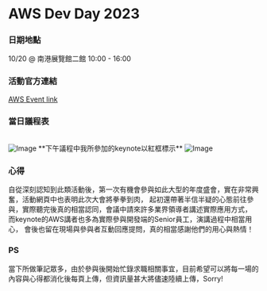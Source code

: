 # AWS Dev Day 2023

### 日期地點
10/20 @ 南港展覽館二館 10:00 - 16:00

### 活動官方連結

[AWS Event link](https://aws.amazon.com/tw/events/devday-2023/)

### 當日議程表

<br/>
<div style={{ display: 'flex', flexDirection: 'column', alignItems: 'center', justifyContent: 'center' }}>
  <img
    src="/assets/aws-dev-day-2023/official-agenda-1.png"
    alt="Image"
    style={{ width: '50%' }}
  />
**下午議程中我所參加的keynote以紅框標示**
  <img
    src="/assets/aws-dev-day-2023/official-agenda-2.png"
    alt="Image"
  />
</div>



### 心得

自從深刻認知到此類活動後，第一次有機會參與如此大型的年度盛會，實在非常興奮，活動網頁中也表明此次大會將拳拳到肉，
起初還帶著半信半疑的心態前往參與，實際聽完後真的相當認同，會議中請來許多業界領導者講述實際應用方式，
而keynote的AWS講者也多為實際參與開發端的Senior員工，演講過程中相當用心，
會後也留在現場與參與者互動回應提問，真的相當感謝他們的用心與熱情！

### PS

當下所做筆記眾多，由於參與後開始忙錄求職相關事宜，目前希望可以將每一場的內容與心得都消化後每頁上傳，但資訊量甚大將儘速陸續上傳，Sorry!
